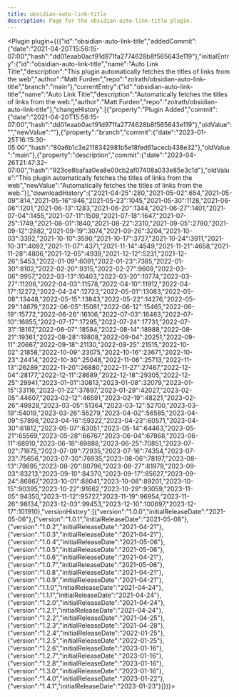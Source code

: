 ---
title: obsidian-auto-link-title
description: Page for the obsidian-auto-link-title plugin.
---


<Plugin plugin={({"id":"obsidian-auto-link-title","addedCommit":{"date":"2021-04-20T15:56:15-07:00","hash":"dd01eaab0acf91d971fa2774628b8f565643e119"},"initialEntry":{"id":"obsidian-auto-link-title","name":"Auto Link Title","description":"This plugin automatically fetches the titles of links from the web","author":"Matt Furden","repo":"zolrath/obsidian-auto-link-title","branch":"main"},"currentEntry":{"id":"obsidian-auto-link-title","name":"Auto Link Title","description":"Automatically fetches the titles of links from the web.","author":"Matt Furden","repo":"zolrath/obsidian-auto-link-title"},"changeHistory":[{"property":"Plugin Added","commit":{"date":"2021-04-20T15:56:15-07:00","hash":"dd01eaab0acf91d971fa2774628b8f565643e119"},"oldValue":"","newValue":""},{"property":"branch","commit":{"date":"2023-01-25T16:15:30-05:00","hash":"80a6b1c3e2118342981b5e18fed61acecb438e32"},"oldValue":"main"},{"property":"description","commit":{"date":"2023-04-26T21:47:32-07:00","hash":"923ce8bafaa0ea8e00cb2af07408a033e85e3c1d"},"oldValue":"This plugin automatically fetches the titles of links from the web","newValue":"Automatically fetches the titles of links from the web."}],"downloadHistory":{"2021-04-25":280,"2021-05-02":654,"2021-05-09":814,"2021-05-16":946,"2021-05-23":1045,"2021-05-30":1128,"2021-06-06":1201,"2021-06-13":1283,"2021-06-20":1344,"2021-06-27":1401,"2021-07-04":1455,"2021-07-11":1509,"2021-07-18":1647,"2021-07-25":1749,"2021-08-01":1840,"2021-08-22":2310,"2021-09-05":2790,"2021-09-12":2882,"2021-09-19":3074,"2021-09-26":3204,"2021-10-03":3392,"2021-10-10":3590,"2021-10-17":3727,"2021-10-24":3911,"2021-10-31":4092,"2021-11-07":4371,"2021-11-14":4549,"2021-11-21":4658,"2021-11-28":4806,"2021-12-05":4939,"2021-12-12":5231,"2021-12-26":5453,"2022-01-09":6091,"2022-01-23":7385,"2022-01-30":8102,"2022-02-20":9315,"2022-02-27":9609,"2022-03-06":9957,"2022-03-13":10403,"2022-03-20":10774,"2022-03-27":11208,"2022-04-03":11578,"2022-04-10":11912,"2022-04-17":12272,"2022-04-24":12723,"2022-05-01":13083,"2022-05-08":13448,"2022-05-15":13843,"2022-05-22":14276,"2022-05-29":14679,"2022-06-05":15081,"2022-06-12":15465,"2022-06-19":15772,"2022-06-26":16106,"2022-07-03":16463,"2022-07-10":16855,"2022-07-17":17295,"2022-07-24":17731,"2022-07-31":18167,"2022-08-07":18584,"2022-08-14":18988,"2022-08-21":19361,"2022-08-28":19808,"2022-09-04":20251,"2022-09-11":20667,"2022-09-18":21130,"2022-09-25":21515,"2022-10-02":21858,"2022-10-09":23075,"2022-10-16":23671,"2022-10-23":24414,"2022-10-30":25048,"2022-11-06":25713,"2022-11-13":26289,"2022-11-20":26880,"2022-11-27":27467,"2022-12-04":28177,"2022-12-11":28689,"2022-12-18":29305,"2022-12-25":29941,"2023-01-01":30813,"2023-01-08":32079,"2023-01-15":33116,"2023-01-22":37897,"2023-01-29":42027,"2023-02-05":44607,"2023-02-12":46591,"2023-02-19":48221,"2023-02-26":49828,"2023-03-05":51364,"2023-03-12":52700,"2023-03-19":54019,"2023-03-26":55279,"2023-04-02":56585,"2023-04-09":57898,"2023-04-16":59322,"2023-04-23":60571,"2023-04-30":61812,"2023-05-07":63051,"2023-05-14":64463,"2023-05-21":65569,"2023-05-28":66767,"2023-06-04":67868,"2023-06-11":68910,"2023-06-18":69888,"2023-06-25":70851,"2023-07-02":71875,"2023-07-09":72935,"2023-07-16":74354,"2023-07-23":75656,"2023-07-30":76935,"2023-08-06":78197,"2023-08-13":79695,"2023-08-20":80796,"2023-08-27":81979,"2023-09-03":83213,"2023-09-10":84370,"2023-09-17":85627,"2023-09-24":86867,"2023-10-01":88041,"2023-10-08":89201,"2023-10-15":90395,"2023-10-22":91662,"2023-10-29":93059,"2023-11-05":94350,"2023-11-12":95727,"2023-11-19":96954,"2023-11-26":98134,"2023-12-03":99453,"2023-12-10":100697,"2023-12-17":101910},"versionHistory":[{"version":"1.0.0","initialReleaseDate":"2021-05-06"},{"version":"1.0.1","initialReleaseDate":"2021-05-08"},{"version":"1.0.2","initialReleaseDate":"2021-04-21"},{"version":"1.0.3","initialReleaseDate":"2021-04-21"},{"version":"1.0.4","initialReleaseDate":"2021-05-06"},{"version":"1.0.5","initialReleaseDate":"2021-05-06"},{"version":"1.0.6","initialReleaseDate":"2021-04-21"},{"version":"1.0.7","initialReleaseDate":"2021-05-06"},{"version":"1.0.8","initialReleaseDate":"2021-04-21"},{"version":"1.0.9","initialReleaseDate":"2021-04-21"},{"version":"1.1.0","initialReleaseDate":"2021-04-24"},{"version":"1.1.1","initialReleaseDate":"2021-04-24"},{"version":"1.2.0","initialReleaseDate":"2021-04-24"},{"version":"1.2.1","initialReleaseDate":"2021-04-24"},{"version":"1.2.2","initialReleaseDate":"2021-04-25"},{"version":"1.2.3","initialReleaseDate":"2021-04-28"},{"version":"1.2.4","initialReleaseDate":"2022-01-25"},{"version":"1.2.5","initialReleaseDate":"2022-01-25"},{"version":"1.2.6","initialReleaseDate":"2023-01-16"},{"version":"1.2.7","initialReleaseDate":"2023-01-16"},{"version":"1.2.8","initialReleaseDate":"2023-01-16"},{"version":"1.3.0","initialReleaseDate":"2023-01-16"},{"version":"1.4.0","initialReleaseDate":"2023-01-22"},{"version":"1.4.1","initialReleaseDate":"2023-01-23"}]})}></Plugin>